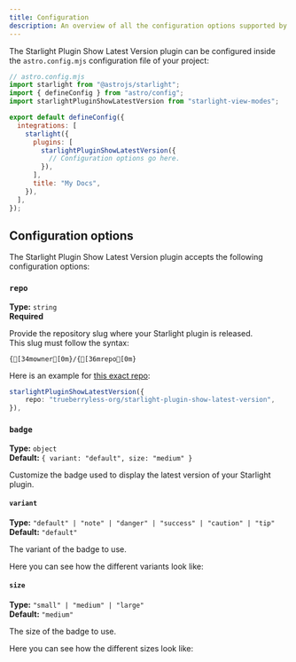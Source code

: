 ```yaml
---
title: Configuration
description: An overview of all the configuration options supported by the Starlight Plugin Show Latest Version plugin.
---
```



The Starlight Plugin Show Latest Version plugin can be configured inside the `astro.config.mjs` configuration file of your project:

```js {11}
// astro.config.mjs
import starlight from "@astrojs/starlight";
import { defineConfig } from "astro/config";
import starlightPluginShowLatestVersion from "starlight-view-modes";

export default defineConfig({
  integrations: [
    starlight({
      plugins: [
        starlightPluginShowLatestVersion({
          // Configuration options go here.
        }),
      ],
      title: "My Docs",
    }),
  ],
});
```

## Configuration options

The Starlight Plugin Show Latest Version plugin accepts the following configuration options:

### `repo`

**Type:** `string`  
**Required**

Provide the repository slug where your Starlight plugin is released.  
This slug must follow the syntax:

```ansi
{[34mowner[0m}/{[36mrepo[0m}
```

Here is an example for [this exact repo](https://github.com/trueberryless-org/starlight-plugin-show-latest-version):

```ts
starlightPluginShowLatestVersion({
    repo: "trueberryless-org/starlight-plugin-show-latest-version",
}),
```

### `badge`

**Type:** `object`  
**Default:** `{ variant: "default", size: "medium" }`

Customize the badge used to display the latest version of your Starlight plugin.

#### `variant`

**Type:** `"default" | "note" | "danger" | "success" | "caution" | "tip"`  
**Default:** `"default"`

The variant of the badge to use.

Here you can see how the different variants look like:

<Badge text={context.version} size="medium" />
<Badge text={context.version} size="medium" variant="note" />
<Badge text={context.version} size="medium" variant="danger" />
<Badge text={context.version} size="medium" variant="success" />
<Badge text={context.version} size="medium" variant="caution" />
<Badge text={context.version} size="medium" variant="tip" />

#### `size`

**Type:** `"small" | "medium" | "large"`  
**Default:** `"medium"`

The size of the badge to use.

Here you can see how the different sizes look like:

<Badge text={context.version} size="small" />
<Badge text={context.version} size="medium" />
<Badge text={context.version} size="large" />
